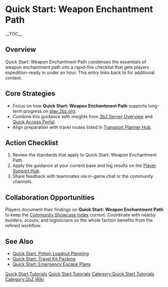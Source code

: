 {{Short description|Quick Start: Weapon Enchantment Path condenses the essentials of weapon enchantment path into a rapid-fire checklist that gets players expedition-ready in under an hour}}
= Quick Start: Weapon Enchantment Path =
{{2bZ Navbox}}
__TOC__

== Overview ==
Quick Start: Weapon Enchantment Path condenses the essentials of weapon enchantment path
into a rapid-fire checklist that gets players expedition-ready in under an hour. This
entry links back to [[Category:Quick Start Tutorials|Quick Start Tutorials]] for
additional context.

== Core Strategies ==
* Focus on how '''Quick Start: Weapon Enchantment Path''' supports long-term progress on [[play.2bz.org]].
* Combine this guidance with insights from [[2bZ Server Overview]] and [[Quick Access Portal]].
* Align preparation with travel routes listed in [[Transport Planner Hub]].

== Action Checklist ==
# Review the [[Category:Quick Start Tutorials|Quick Start Tutorials]] standards that apply to Quick Start: Weapon Enchantment Path.
# Apply the guidance at your current base and log results on the [[Player Support Hub]].
# Share feedback with teammates via in-game chat or the community channels.

== Collaboration Opportunities ==
Players document their findings on '''Quick Start: Weapon Enchantment Path''' to keep the
[[Community Showcase Index]] current. Coordinate with nearby builders, scouts, and
logisticians so the whole faction benefits from the refined workflow.

== See Also ==
* [[Quick Start: Potion Loadout Planning]]
* [[Quick Start: Travel Kit Packing]]
* [[Quick Start: Emergency Escape Plans]]

[[Category:Quick Start Tutorials]]
[[Category:2bZ Wiki]]
